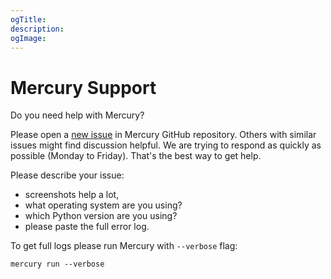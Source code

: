 ```yaml
---
ogTitle:
description:
ogImage:
---
```


# Mercury Support

Do you need help with Mercury?

Please open a [new issue](https://github.com/mljar/mercury/issues/new) in Mercury GitHub repository. 
Others with similar issues might find discussion helpful.
We are trying to respond as quickly as possible (Monday to Friday). That's the best way to get help.

Please describe your issue: 
- screenshots help a lot,
- what operating system are you using?
- which Python version are you using?
- please paste the full error log. 

To get full logs please run Mercury with `--verbose` flag:

```
mercury run --verbose
```


